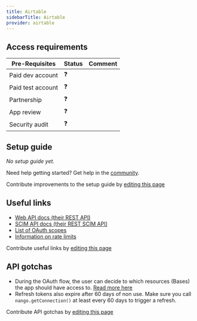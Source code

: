 ```yaml
---
title: Airtable
sidebarTitle: Airtable
provider: airtable
---
```




<Overview />
<PreBuiltTooling />
<PreBuiltUseCases />

## Access requirements
| Pre-Requisites | Status | Comment|
| - | - | - |
| Paid dev account | ❓ |  |
| Paid test account | ❓ |  |
| Partnership | ❓ | |
| App review | ❓ |  |
| Security audit | ❓ | |


## Setup guide

_No setup guide yet._

<Tip>Need help getting started? Get help in the [community](https://nango.dev/slack).</Tip>

<Note>Contribute improvements to the setup guide by [editing this page](https://github.com/nangohq/nango/tree/master/docs-v2/integrations/all/airtable.mdx)</Note>


## Useful links

-   [Web API docs (their REST API)](https://airtable.com/developers/web/api/introduction)
-   [SCIM API docs (their REST SCIM API)](https://airtable.com/developers/web/api/scim-overview)
-   [List of OAuth scopes](https://airtable.com/developers/web/api/scopes)
-   [Information on rate limits](https://airtable.com/developers/web/api/rate-limits)

<Note>Contribute useful links by [editing this page](https://github.com/nangohq/nango/tree/master/docs-v2/integrations/all/airtable.mdx)</Note>

## API gotchas

-   During the OAuth flow, the user can decide to which resources (Bases) the app should have access to. [Read more here](https://airtable.com/developers/web/api/oauth-reference#resources)
-   Refresh tokens also expire after 60 days of non use. Make sure you call `nango.getConnection()` at least every 60 days to trigger a refresh.

<Note>Contribute API gotchas by [editing this page](https://github.com/nangohq/nango/tree/master/docs-v2/integrations/all/airtable.mdx)</Note>
